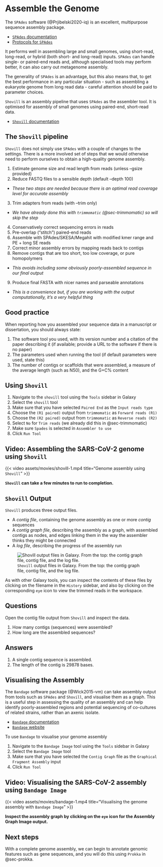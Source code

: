 # Assemble the Genome {#sec-shovill}

The `SPAdes` software (@Prjibelski2020-iq) is an excellent, multipurpose sequence assembly package.

- [`SPAdes` documentation](https://ablab.github.io/spades/)
- [Protocols for `SPAdes`](https://currentprotocols.onlinelibrary.wiley.com/doi/abs/10.1002/cpbi.102)

It performs well in assembling large and small genomes, using short-read, long-read, or hybrid (both short- and long-read) inputs. `SPAdes` can handle single- or paired-end reads and, although specialised tools may perform better, it can also carry out metagenome assembly.

::: { .callout-warning }
The generality of `SPAdes` is an advantage, but this also means that, to get the best performance in any particular situation - such as assembling a eukaryote genome from long read data - careful attention should be paid to parameter choices.
:::

`Shovill` is an assembly pipeline that uses `SPAdes` as the assembler tool. It is optimised for assembly of small genomes using paired-end, short-read data.

- [`Shovill` documentation](https://github.com/tseemann/shovill)

::: { .callout-note collapse="true" }
## The `Shovill` pipeline

`Shovill` does not simply use `SPAdes` with a couple of changes to the settings. There is a more involved set of steps that we would otherwise need to perform ourselves to obtain a high-quality genome assembly.


1. Estimate genome size and read length from reads (unless --gsize provided)
2. Reduce FASTQ files to a sensible depth (default --depth 100)
  - _These two steps are needed because there is an optimal read coverage level for accurate assembly_
3. Trim adapters from reads (with --trim only)
  - _We have already done this with `trimmomatic` (@sec-trimmomatic) so will skip the step_
4. Conservatively correct sequencing errors in reads
5. Pre-overlap ("stitch") paired-end reads
6. Assemble with SPAdes/SKESA/Megahit with modified kmer range and PE + long SE reads
7. Correct minor assembly errors by mapping reads back to contigs
8. Remove contigs that are too short, too low coverage, or pure homopolymers
  - _This avoids including some obviously poorly-assembled sequence in our final output_
9. Produce final FASTA with nicer names and parseable annotations
  - _This is a convenience but, if you are working with the output computationally, it's a very helpful thing_
:::

::: { .callout-important }
## Good practice

When reporting how you assembled your sequence data in a manuscript or dissertation, you should always state:

1. The software tool you used, with its version number and a citation of the paper describing it (if available; provide a URL to the software if there is no paper)
2. The parameters used when running the tool (if default parameters were used, state this)
3. The number of contigs or scaffolds that were assembled, a measure of the average length (such as N50), and the G+C% content
:::

## Using `Shovill`

1. Navigate to the `shovill` tool using the `Tools` sidebar in Galaxy
2. Select the `shovill` tool
3. Make sure that you have selected `Paired End` as the `Input reads type`
4. Choose the `(R1 paired)` output from `trimmomatic` as `Forward reads (R1)`
5. Choose the `(R2 paired)` output from `trimmomatic` as `Reverse reads (R2)`
6. Select `No` for `Trim reads` (we already did this in @sec-trimmomatic)
7. Make sure `Spades` is selected in `Assembler to use`
8. Click `Run Tool`

::: { .callout-note }
## Video: Assembling the SARS-CoV-2 genome using `Shovill`

{{< video assets/movies/shovill-1.mp4 title="Genome assembly using `Shovill`" >}}
:::

::: { .callout-caution }
**`Shovill` can take a few minutes to run to completion.**
:::

## `Shovill` Output

`Shovill` produces three output files.

- A _contig file_, containing the genome assembly as one or more _contig_ sequences
- A _contig graph file_, describing the assembly as a graph, with assembled contigs as nodes, and edges linking them in the way the assembler thinks they might be connected
- A _log file_, describing the progress of the assembly run

::: { .column-margin }
![`Shovill` output files in Galaxy. From the top: the contig graph file, contig file, and the log file.](assets/images/shovill_output_list.png){#fig-shovill-output-list}
:::

As with other Galaxy tools, you can inspect the contents of these files by clicking on the filename in the `History` sidebar, and also by clicking on the corresponding `eye` icon to view the trimmed reads in the workspace.

::: { .callout-tip }
## Questions

Open the contig file output from `Shovill` and inspect the data.

1. How many contigs (sequences) were assembled?
2. How long are the assembled sequences?
:::

::: { .callout-important collapse="true" }
## Answers

1. A single contig sequence is assembled.
2. The length of the contig is 29878 bases.
:::

## Visualising the Assembly

The `Bandage` software package (@Wick2015-vm) can take assembly output from tools such as `SPAdes` and `Shovill`, and visualise them as a graph. This is a useful step in assessing the quality of an assembly and can help identify poorly-assembled regions and potential sequencing of co-cultures of related strains, rather than an axenic isolate.

- [`Bandage` documentation](https://github.com/rrwick/Bandage/wiki)
- [`Bandage` website](https://rrwick.github.io/Bandage/)

To use `Bandage` to visualise your genome assembly

1. Navigate to the `Bandage Image` tool using the `Tools` sidebar in Galaxy
2. Select the `Bandage Image` tool
3. Make sure that you have selected the `Contig Graph` file as the `Graphical Fragment Assembly` input
4. Click `Run Tool`

::: { .callout-note }
## Video: Visualising the SARS-CoV-2 assembly using `Bandage Image`

{{< video assets/movies/bandage-1.mp4 title="Visualising the genome assembly with `Bandage Image`" >}}
:::

::: { .callout-tip }
**Inspect the assembly graph by clicking on the `eye` icon for the Assembly Graph Image output.**
:::

## Next steps

With a complete genome assembly, we can begin to annotate genomic features such as gene sequences, and you will do this using `Prokka` in @sec-prokka.
